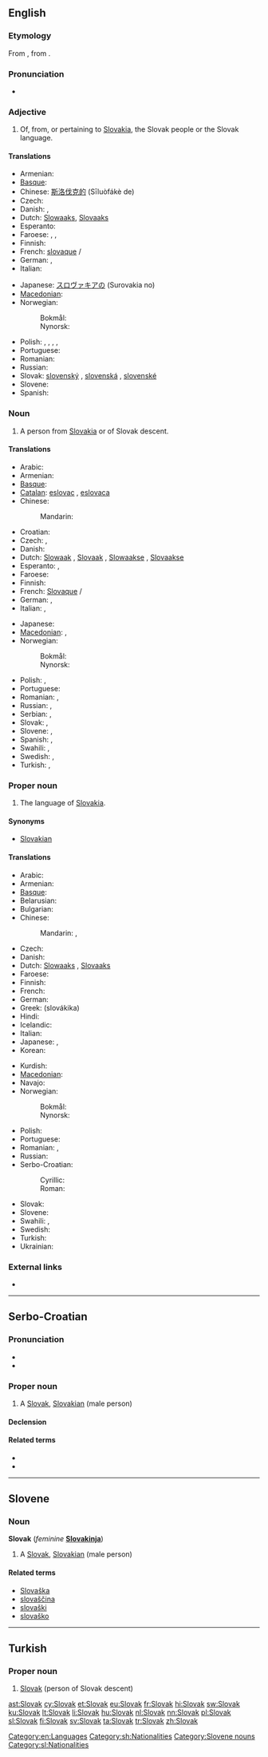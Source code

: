 {{also|slovak|Slovák}}
==English==
{{interwiktionary|code=sk}}
{{wikipedia}}

===Etymology===
From {{etyl|sk}} {{term|lang=sk|Slovák||Slovak}},  from {{term|lang=sk|slovo||word}}.

===Pronunciation===
* {{audio|En-us-Slovak.ogg|Audio (US)}}

===Adjective===
{{en-adj|-}}

# Of, from, or pertaining to [[Slovakia]], the Slovak people or the Slovak language.

====Translations====
{{trans-top|of Slovakia or its language}}
* Armenian: {{t|hy|սլովակական|tr=slovakakan}}
* [[Basque]]: {{t|eu|eslovakiar|xs=Basque}}
* Chinese: [[斯洛伐克的]] (Sīluòfákè de)
* Czech: {{t-|cs|slovenský|m}}
* Danish: {{t|da|slovakisk|c}}, {{t|da|slovakiskt|n}}
* Dutch: [[Slowaaks]], [[Slovaaks]]
* Esperanto: {{t|eo|slovaka}}
* Faroese: {{t|fo|slovakskur|m}}, {{t|fo|slovaksk|f}}, {{t|fo|slovakskt|n}}
* Finnish: {{t+|fi|slovakialainen}}
* French: [[slovaque]] {{m}}/{{f}}
* German: {{t+|de|slowakisch}}, {{t|de|Slowakisch|n}}
* Italian: {{t+|it|slovacco}}
{{trans-mid}}
* Japanese: [[スロヴァキアの]] (Surovakia no)
* [[Macedonian]]: {{t-|mk|словачки|m|tr=slóvački}}
* Norwegian:
*: Bokmål: {{t|nb|slovakisk}}
*: Nynorsk: {{t|nn|slovakisk}}
* Polish: {{t+|pl|słowacki|m}}, {{t|pl|słowacka|f}}, {{t|pl|słowackie|n}}, {{t|pl|słowaccy|p|m}}, {{t|pl|słowackie|p|f}}
* Portuguese: {{t+|pt|eslovaco|m}}
* Romanian: {{t-|ro|slovac}}
* Russian: {{t|ru|словацкий|tr=slováckij}}
* Slovak: [[slovenský]] {{m}}, [[slovenská]] {{f}}, [[slovenské]] {{n}}
* Slovene: {{t|sl|slovaški}}
* Spanish: {{t+|es|eslovaco|m}}
{{trans-bottom}}

===Noun===
{{en-noun}}

# A person from [[Slovakia]] or of Slovak descent.

====Translations====
{{trans-top|native of Slovakia}}
* Arabic: {{t|ar|سلوفاكي|tr=slufaakiy}}
* Armenian: {{t|hy|սլովակ|tr=slovak}}
* [[Basque]]: {{t|eu|eslovakiar|xs=Basque}}
* [[Catalan]]: [[eslovac]] {{m}}, [[eslovaca]] {{f}}
* Chinese:
*: Mandarin: {{t|cmn|斯洛伐克人|tr=Sīluòfákè-rén|sc=Hani}}
* Croatian: {{t|hr|Slovakinja|f}}
* Czech: {{t+|cs|Slovák|m}}, {{t+|cs|Slovenka|f}}
* Danish: {{t-|da|slovak|c}}
* Dutch: [[Slowaak]] {{m}}, [[Slovaak]] {{m}}, [[Slowaakse]] {{f}}, [[Slovaakse]] {{f}}
* Esperanto: {{t|eo|slovako}}, {{t|eo|slovakino}}
* Faroese: {{t|fo|slovaki|m}}
* Finnish: {{t+|fi|slovakki}}
* French: [[Slovaque]] {{m}}/{{f}}
* German: {{t+|de|Slowake|m}}, {{t+|de|Slowakin|f}}
* Italian: {{t+|it|slovacco|m}}, {{t+|it|slovacca|f}}
{{trans-mid}}
* Japanese: {{t|ja|スロヴァキア人|tr=Surovakia-jin}}
* [[Macedonian]]: {{t-|mk|Словак|m|tr=Slóvak}},  {{t+|mk|Словачка|f|tr=Slóvačka}}
* Norwegian:
*: Bokmål: {{t|nb|slovak|m}}
*: Nynorsk: {{t|nn|slovak|m}}
* Polish: {{t+|pl|Słowak|m}}, {{t+|pl|Słowaczka|f}}
* Portuguese: {{t+|pt|eslovaco|m}}
* Romanian: {{t-|ro|slovac|m}}, {{t-|ro|slovacă|f}}
* Russian: {{t|ru|словак|m|tr=slovák}},  {{t|ru|словачка|f|tr=slováčka}}
* Serbian: {{t-|sr|Slovak|m}}, {{t-|sr|Slovakinja|f}}
* Slovak: {{t-|sk|Slovák|m}}, {{t-|sk|Slovenka|f}}
* Slovene: {{t+|sl|Slovak|m}}, {{t-|sl|Slovakinja|f}}
* Spanish: {{t+|es|eslovaco|m}}, {{t-|es|eslovaca|f}}
* Swahili: {{t|sw|Mslovakia}}, {{t|sw|Mslovaki}}
* Swedish: {{t+|sv|slovak|m}}, {{t+|sv|slovakiska|f}}
* Turkish: {{t+|tr|Slovak}}, {{t+|tr|Slovakyalı}}
{{trans-bottom}}

===Proper noun===
{{en-noun|-}}

# The language of [[Slovakia]].

====Synonyms====
* [[Slovakian]]

====Translations====
{{trans-top|language of Slovakia}}
* Arabic: {{t|ar|سلوفاكية|f|tr=slufakíyya}}
* Armenian: {{t-|hy|սլովակերեն|tr=slovakeren}}
* [[Basque]]: {{t|eu|eslovakiera|xs=Basque}}
* Belarusian: {{t|be|славацкая|f|tr=slaváckaja|xs=Belarusian}}
* Bulgarian: {{t|bg|словашки|m|tr=slovaški|sc=Cyrl}}
* Chinese:
*: Mandarin: {{t|cmn|斯洛伐克語|sc=Hani}},  {{t|cmn|斯洛伐克语|tr=Sīluòfákè-yǔ|sc=Hani}}
* Czech: {{t+|cs|slovenština}}
* Danish: {{t-|da|slovakisk|n}}
* Dutch: [[Slowaaks]] {{n}}, [[Slovaaks]] {{n}}
* Faroese: {{t|fo|slovakskt|n}}
* Finnish: {{t+|fi|slovakki}}
* French: {{t+|fr|slovaque|m}}
* German: {{t+|de|Slowakisch|n}}
* Greek: {{t-|el|σλοβάκικα|n|p}} (slovákika)
* Hindi: {{t|hi|स्लोवाक्|tr=slovāk|xs=Hindi}}
* Icelandic: {{t+|is|slóvakíska|f}}
* Italian: {{t+|it|slovacco|m}}
* Japanese: {{t|ja|スロバキア語|tr=Surobakia-go}},  {{t|ja|スロヴァキア語|tr=Surovakia-go}}
* Korean: {{t+|ko|슬로바키아어|tr=Seullobakia-eo|sc=Hang}}
{{trans-mid}}
* Kurdish: {{t+|ku|slovakî}}
* [[Macedonian]]: {{t-|mk|словачки|m|tr=slóvački}}
* Navajo: {{tø|nv|Słóbaʼ bizaad}}
* Norwegian:
*: Bokmål: {{t|nb|slovakisk|m}}
*: Nynorsk: {{t|nn|slovakisk|m}}
* Polish: {{t+|pl|słowacki|m}}
* Portuguese: {{t+|pt|eslovaco|m}}
* Romanian: {{t-|ro|limba slovacă}}, {{t-|ro|slovacă}}
* Russian: {{t|ru|словацкий|m|tr=slováckij}}
* Serbo-Croatian:
*: Cyrillic: {{t|sh|словачки|m}}
*: Roman: {{t|sh|slovački|m}}
* Slovak: {{t+|sk|slovenčina}}
* Slovene: {{t+|sl|slovaščina|f}}
* Swahili: {{t|sw|Kislovakia}}, {{t|sw|Kislovaki}}
* Swedish: {{t+|sv|slovakiska}}
* Turkish: {{t+|tr|Slovakça}}
* Ukrainian: {{t|uk|словацька|f|tr=slovác'ka|sc=Cyrl}}
{{trans-bottom}}

===External links===
* {{ISO 639|link=Ethnologue|1code=sk|code=slk}}

[[Category:en:Languages]]

----

==Serbo-Croatian==

===Pronunciation===
* {{IPA|/slǒʋaːk/|lang=sh}}
* {{hyphenation|Slo|vak}}

===Proper noun===
{{sh-proper noun|g=m|head=Slòvāk|r|Словак|Сло̀ва̄к}}

# A [[#English|Slovak]], [[Slovakian]] (male person)

====Declension====
{{sh-decl-noun
|Slòvāk|Slováci
|Slovaka|Slovaka
|Slovaku|Slovacima
|Slovaka|Slovake
|Slovače|Slovaci
|Slovaku|Slovacima
|Slovakom|Slovacima
}}

====Related terms====
* {{l|sh|Slovakinja|Slovàkinja}}
* {{l|sh|Slovačka|Slòvāčkā}}

[[Category:sh:Nationalities]]

----

==Slovene==

===Noun===
'''Slovak''' {{m}} (''feminine'' '''[[Slovakinja]]''')

# A [[#English|Slovak]], [[Slovakian]] (male person)

====Related terms====
* [[Slovaška]]
* [[slovaščina]]
* [[slovaški]]
* [[slovaško]]

[[Category:Slovene nouns]]
[[Category:sl:Nationalities]]

----

==Turkish==

===Proper noun===
{{head|tr|proper noun}}

# [[#English|Slovak]] (person of Slovak descent)

[[ast:Slovak]]
[[cy:Slovak]]
[[et:Slovak]]
[[eu:Slovak]]
[[fr:Slovak]]
[[hi:Slovak]]
[[sw:Slovak]]
[[ku:Slovak]]
[[lt:Slovak]]
[[li:Slovak]]
[[hu:Slovak]]
[[nl:Slovak]]
[[nn:Slovak]]
[[pl:Slovak]]
[[sl:Slovak]]
[[fi:Slovak]]
[[sv:Slovak]]
[[ta:Slovak]]
[[tr:Slovak]]
[[zh:Slovak]]